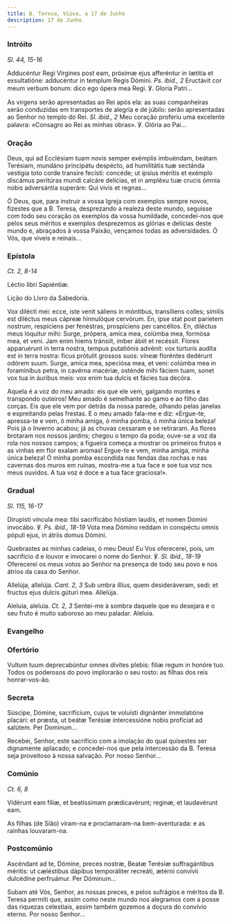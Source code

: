 ```yaml
---
title: B. Teresa, Viúva, a 17 de Junho
description: 17 de Junho
---
```


### Intróito

<em>Sl. 44, 15-16</em>

<div class="side-by-side not-content">

Adducéntur Regi Vírgines post eam, próximæ ejus afferéntur in lætitia et
    exsultatióne: adducéntur in templum Regis Dómini. <em>Ps. ibid., 2</em>
    Eructávit cor meum verbum bonum: dico ego ópera mea Regi. ℣. Gloria Patri...

As virgens serão apresentadas ao Rei após ela: as suas companheiras serão
    conduzidas em transportes de alegria e de júbilo: serão apresentadas ao
    Senhor no templo do Rei. <em>Sl. ibid., 2</em> Meu coração proferiu uma
    excelente palavra: «Consagro ao Rei as minhas obras». ℣. Glória ao Pai...

</div>

### Oração

<div class="side-by-side not-content">

Deus, qui ad Ecclésiam tuam novis semper exémplis imbuéndam, beátam
    Terésiam, mundáno principátu despécto, ad humilitátis tuæ sectánda vestigia
    toto corde transire fecísti: concéde; ut ipsíus méritis et exémplo discámus
    peritúras mundi calcáre delícias, et in ampléxu tuæ crucis ómnia nobis
    adversántia superáre: Qui vivis et regnas...

Ó Deus, que, para instruir a vossa Igreja com exemplos sempre novos,
    fizestes que a B. Teresa, desprezando a realeza deste mundo, seguisse com
    todo seu coração os exemplos da vossa humildade, concedei-nos que pelos seus
    méritos e exemplos desprezemos as glórias e delícias deste mundo e,
    abraçados à vossa Paixão, vençamos todas as adversidades. Ó Vós, que viveis
    e reinais...

</div>

### Epístola

<em>Ct. 2, 8-14</em>

<div class="side-by-side not-content">

Léctio libri Sapiéntiæ.

Lição do Livro da Sabedoria.

Vox dilécti mei: ecce, iste venit sáliens in móntibus, transíliens colles;
    símilis est diléctus meus cápreæ hinnulóque cervórum. En, ipse stat post
    paríetem nostrum, respíciens per fenéstras, prospíciens per cancéllos. En,
    diléctus meus lóquitur mihi: Surge, própera, amíca mea, colúmba mea, formósa
    mea, et veni. Jam enim hiems tránsiit, imber ábiit et recéssit. Flores
    apparuérunt in terra nostra, tempus putatiónis advénit: vox túrturis audíta
    est in terra nostra: ficus prótulit grossos suos: víneæ floréntes dedérunt
    odórem suum. Surge, amíca mea, speciósa mea, et veni: colúmba mea in
    foramínibus petra, in cavérna macériæ, osténde mihi fáciem tuam, sonet vox
    tua in áuribus meis: vox enim tua dulcis et fácies tua decóra.

Aquela é a voz do meu amado: eis que ele vem, galgando montes e transpondo
    outeiros! Meu amado é semelhante ao gamo e ao filho das corças. Eis que ele
    vem por detrás da nossa parede, olhando pelas janelas e espreitando pelas
    frestas. E o meu amado fala-me e diz: «Ergue-te, apressa-te e vem, ó minha
    amiga, ó minha pomba, ó minha única beleza! Pois já o Inverno acabou; já as
    chuvas cessaram e se retiraram. As flores brotaram nos nossos jardins;
    chegou o tempo da poda; ouve-se a voz da rola nos nossos campos; a figueira
    começa a mostrar os primeiros frutos e as vinhas em flor exalam aromas!
    Ergue-te e vem, minha amiga, minha única beleza! Ó minha pomba escondida nas
    fendas das rochas e nas cavernas dos muros em ruínas, mostra-me a tua face e
    soe tua voz nos meus ouvidos. A tua voz é doce e a tua face graciosa!».

</div>

### Gradual

<em>Sl. 115, 16-17</em>

<div class="side-by-side not-content">

Dirupísti víncula mea: tibi sacrificábo hóstiam laudis, et nomen Dómini
    invocábo. ℣. <em>Ps. ibid., 18-19</em> Vota mea Dómino reddam in conspéctu
    omnis pópuli ejus, in átriis domus Dómini.

Quebrastes as minhas cadeias, ó meu Deus! Eu Vos oferecerei, pois, um
    sacrifício d e louvor e invocarei o nome do Senhor. ℣.
    <em>Sl. ibid., 18-19</em>
    Oferecerei os meus votos ao Senhor na presença de todo seu povo e nos átrios
    da casa do Senhor.

Allelúja, allelúja. <em>Cant. 2, 3</em> Sub umbra illíus, quem
    desideráveram, sedi: et fructus ejus dulcis gúturi mea. Allelúja.

Aleluia, aleluia. <em>Ct. 2, 3</em> Sentei-me à sombra daquele que eu
    desejara e o seu fruto é muito saboroso ao meu paladar. Aleluia.

</div>

### Evangelho


<LinkCard
  href="/missal/comum/18virgensmartires2#evangelho"
  title="Virgens Mártires - Missa Me exspectavérunt"
/>

### Ofertório

<div class="side-by-side not-content">

Vultum tuum deprecabúntur omnes dívites plebis: filiæ regum in honóre tuo.
  Todos os poderosos do povo implorarão o seu rosto: as filhas dos reis
    honrar-vos-ão.

</div>

### Secreta

<div class="side-by-side not-content">

Súscipe, Dómine, sacrifícium, cujus te voluísti dignánter immolatióne
    placári: et præsta, ut beátæ Terésiæ intercessióne nobis profíciat ad
    salútem. Per Dominum...

Recebei, Senhor, este sacrifício com a imolação do qual quisestes ser
    dignamente aplacado; e concedei-nos que pela intercessão da B. Teresa seja
    proveitoso à nossa salvação. Por nosso Senhor...

</div>

### Comúnio

<em>Ct. 6, 8</em>

<div class="side-by-side not-content">

Vidérunt eam fíliæ, et beatíssimam prædicavérunt; reginæ, et laudavérunt
    eam.

As filhas (de Sião) viram-na e proclamaram-na bem-aventurada: e as rainhas
    louvaram-na.

</div>

### Postcomúnio

<div class="side-by-side not-content">

Ascéndant ad te, Dómine, preces nostræ, Beatæ Terésiæ suffragántibus
    méritis: ut cæléstibus dápibus temporáliter recreáti, ætérni convívii
    dulcédine perfruámur. Per Dóminum...

Subam até Vós, Senhor, as nossas preces, e pelos sufrágios e méritos da B.
    Teresa permiti que, assim como neste mundo nos alegramos com a posse das
    riquezas celestiais, assim também gozemos a doçura do convívio eterno. Por
    nosso Senhor...

</div>
